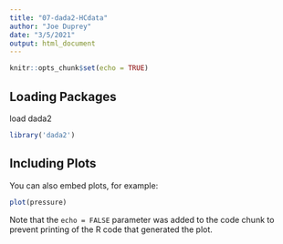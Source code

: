 ```yaml
---
title: "07-dada2-HCdata"
author: "Joe Duprey"
date: "3/5/2021"
output: html_document
---
```


```r
knitr::opts_chunk$set(echo = TRUE)
```

## Loading Packages
load dada2

```r
library('dada2')
```

## Including Plots

You can also embed plots, for example:

```r
plot(pressure)
```

Note that the `echo = FALSE` parameter was added to the code chunk to prevent printing of the R code that generated the plot.
